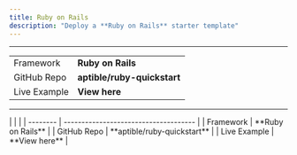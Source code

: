 ```yaml
---
title: Ruby on Rails
description: "Deploy a **Ruby on Rails** starter template"
---
```


<Card title="Deploy now">
</Card>

--- 
<CardGroup cols={2}>
  <Card title="Deploy now" >
  </Card>
  <Card title="View Example">
    
  </Card>
</CardGroup>

|  |                            |
| -------- | ------------------------------------- |
| Framework     | **Ruby on Rails**                     |
| GitHub Repo      | **aptible/ruby-quickstart**                          |
| Live Example   | **View here** |

---

<CardGroup cols={2}>
  <Card title="Deploy now" >
  </Card>
  |  |                            |
| -------- | ------------------------------------- |
| Framework     | **Ruby on Rails**                     |
| GitHub Repo      | **aptible/ruby-quickstart**                          |
| Live Example   | **View here** |
</CardGroup>